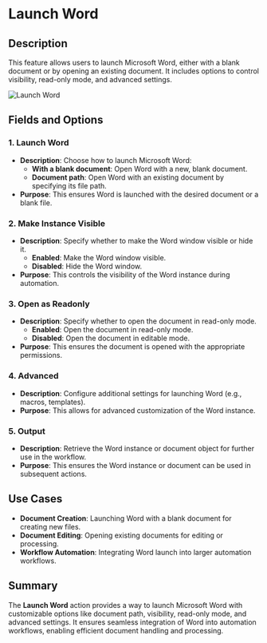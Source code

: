 # Launch Word  

## Description

This feature allows users to launch Microsoft Word, either with a blank document or by opening an existing document. It includes options to control visibility, read-only mode, and advanced settings.  

![Launch Word](../../assets/word/launch-word.png)  

## Fields and Options  

### 1. **Launch Word** 

- **Description**: Choose how to launch Microsoft Word:  
  - **With a blank document**: Open Word with a new, blank document.  
  - **Document path**: Open Word with an existing document by specifying its file path.  
- **Purpose**: This ensures Word is launched with the desired document or a blank file.  

### 2. **Make Instance Visible** 

- **Description**: Specify whether to make the Word window visible or hide it.  
  - **Enabled**: Make the Word window visible.  
  - **Disabled**: Hide the Word window.  
- **Purpose**: This controls the visibility of the Word instance during automation.  

### 3. **Open as Readonly** 

- **Description**: Specify whether to open the document in read-only mode.  
  - **Enabled**: Open the document in read-only mode.  
  - **Disabled**: Open the document in editable mode.  
- **Purpose**: This ensures the document is opened with the appropriate permissions.  

### 4. **Advanced**   

- **Description**: Configure additional settings for launching Word (e.g., macros, templates).  
- **Purpose**: This allows for advanced customization of the Word instance.  

### 5. **Output**   

- **Description**: Retrieve the Word instance or document object for further use in the workflow.  
- **Purpose**: This ensures the Word instance or document can be used in subsequent actions.  

## Use Cases  

- **Document Creation**: Launching Word with a blank document for creating new files.  
- **Document Editing**: Opening existing documents for editing or processing.  
- **Workflow Automation**: Integrating Word launch into larger automation workflows.  

## Summary  

The **Launch Word** action provides a way to launch Microsoft Word with customizable options like document path, visibility, read-only mode, and advanced settings. It ensures seamless integration of Word into automation workflows, enabling efficient document handling and processing.